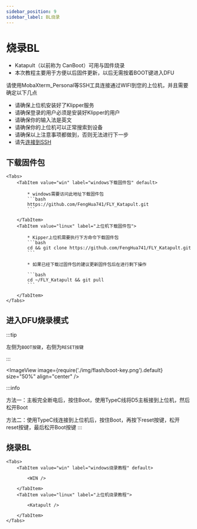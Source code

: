 ```yaml
---
sidebar_position: 9
sidebar_label: BL烧录
---
```





# 烧录BL

* Katapult（以前称为 CanBoot）可用与固件烧录
* 本次教程主要用于方便以后固件更新，以后无需按着BOOT键进入DFU

请使用MobaXterm_Personal等SSH工具连接通过WIFI到您的上位机，并且需要确定以下几点

* 请确保上位机安装好了Klipper服务
* 请确保登录的用户必须是安装好Klipper的用户
* 请确保你的输入法是英文
* 请确保你的上位机可以正常搜索到设备
* 请确保以上注意事项都做到，否则无法进行下一步
* 请先[连接到SSH](/docs/DebugDoc/BasicTutorial/index.mdx "点击即可跳转") 

## 下载固件包
    <Tabs>
        <TabItem value="win" label="windows下载固件包" default>
            
            * windows需要访问此地址下载固件包
            ```bash
            https://github.com/FengHua741/FLY_Katapult.git
            ```

        </TabItem>
        <TabItem value="linux" label="上位机下载固件包">
            
            * Kipper上位机需要执行下方命令下载固件包
            ```bash
            cd && git clone https://github.com/FengHua741/FLY_Katapult.git
            ```

            * 如果已经下载过固件包的建议更新固件包后在进行剩下操作

            ```bash
            cd ~/FLY_Katapult && git pull
            ```
            
        </TabItem>
    </Tabs>

## 进入DFU烧录模式

:::tip

左侧为`BOOT按键`，右侧为`RESET按键`

:::

<ImageView image={require('./img/flash/boot-key.png').default} size="50%" align="center" />

:::info

方法一：主板完全断电后，按住Boot，使用TypeC线将D5主板接到上位机，然后松开Boot

方法二：使用TypeC线连接到上位机后，按住Boot，再按下reset按键，松开reset按键，最后松开Boot按键
:::


## 烧录BL
    <Tabs>
        <TabItem value="win" label="windows烧录教程" default>
            
            <WIN />
            
        </TabItem>
        <TabItem value="linux" label="上位机烧录教程">
            
            <Katapult />

        </TabItem>
    </Tabs>
